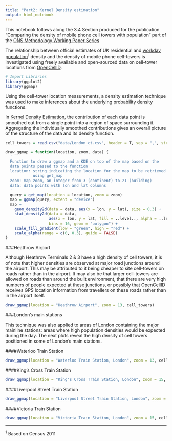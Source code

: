 ```yaml
---
title: "Part2: Kernel Density estimation"
output: html_notebook
---
```


This notebook follows along the 3.4 Section produced for the publication "Comparing the density of mobile phone cell towers with population" part of the [ONS Methodology Working Paper Series]()

The relationship between official estimates of UK residential and [workday population](https://www.ons.gov.uk/peoplepopulationandcommunity/populationandmigration/populationestimates/articles/theworkdaypopulationofenglandandwales/2013-10-31#data)<sup>1</sup> density and the density of mobile phone cell-towers is investigated using freely available and open-sourced data on cell-tower locations from [OpenCellID](https://opencellid.org/).

```r
# Import Libraries 
library(ggplot2)
library(ggmap)
```

Using the cell-tower location measurements, a density estimation technique was used to make inferences about the underlying probability density functions. 

In [Kernel Density Estimation](https://en.wikipedia.org/wiki/Kernel_density_estimation), the contribution of each data point is smoothed out from a single point into a region of space surrounding it. Aggregating the individually smoothed contributions gives an overall picture of the structure of the data and its density function.

```r
cell_towers = read.csv("data/London_ct.csv", header = T, sep = ",", stringsAsFactors = F)
```

```r
draw_ggmap = function(location, zoom, data) {
  '
  Function to draw a ggmap and a KDE on top of the map based on the 
  data points passed to the function 
  location: string indicating the location for the map to be retrieved
            using get_map
  zoom: map zoom, an integer from 3 (continent) to 21 (building)
  data: data points with lon and lat columns
  '
  query = get_map(location = location, zoom = zoom)
  map = ggmap(query, extent = "device")
  map +
    geom_density2d(data = data, aes(x = lon, y = lat), size = 0.3) + 
    stat_density2d(data = data, 
                   aes(x = lon, y = lat, fill = ..level.., alpha = ..level..), size = 0.01, 
                   bins = 16, geom = "polygon") + 
    scale_fill_gradient(low = "green", high = "red") +
    scale_alpha(range = c(0, 0.3), guide = FALSE)
}
```

###Heathrow Airport

Although Heathrow Terminals 2 & 3 have a high density of cell towers, it is of note that higher densities are observed at major road junctions around the airport. This may be attributed to it being cheaper to site cell-towers on roads rather than in the airport. It may also be that larger cell-towers are allowed on roads than around the built environment, that there are very high numbers of people expected at these junctions, or possibly that OpenCellID receives GPS location information from travellers on these roads rather than in the airport itself. 

```r
draw_ggmap(location = "Heathrow Airport", zoom = 13, cell_towers)
```

###London’s main stations

This technique was also applied to areas of London containing the major mainline stations: areas where high population densities would be expected during the day. 
The next plots reveal the high density of cell towers positioned in some of London’s main stations.

####Waterloo Train Station
```r
draw_ggmap(location = "Waterloo Train Station, London", zoom = 13, cell_towers)
```

####King's Cross Train Station
```r
draw_ggmap(location = "King's Cross Train Station, London", zoom = 15, cell_towers)
```

####Liverpool Street Train Station
```r
draw_ggmap(location = "Liverpool Street Train Station, London", zoom = 15, cell_towers)
```

####Victoria Train Station
```r
draw_ggmap(location = "Victoria Train Station, London", zoom = 15, cell_towers)
```

---

<sup>1</sup> Based on Census 2011

